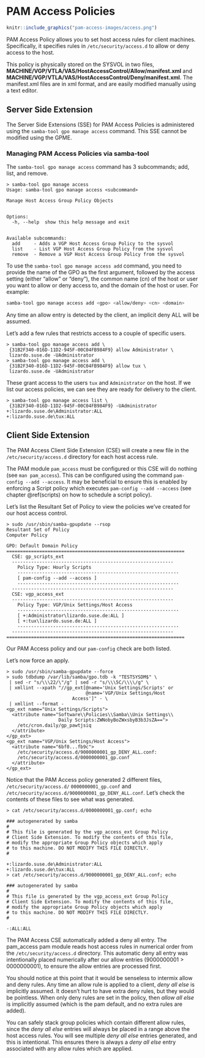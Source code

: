 # PAM Access Policies {#pamaccess}

```r
knitr::include_graphics("pam-access-images/access.png")
```

PAM Access Policy allows you to set host access rules for client machines. Specifically, it specifies rules in `/etc/security/access.d` to allow or deny access to the host.

This policy is physically stored on the SYSVOL in two files, **MACHINE/VGP/VTLA/VAS/HostAccessControl/Allow/manifest.xml** and **MACHINE/VGP/VTLA/VAS/HostAccessControl/Deny/manifest.xml**. The manifest.xml files are in xml format, and are easily modified manually using a text editor.

## Server Side Extension

The Server Side Extensions (SSE) for PAM Access Policies is administered using the `samba-tool gpo manage access` command. This SSE cannot be modified using the GPME.

### Managing PAM Access Policies via samba-tool

The `samba-tool gpo manage access` command has 3 subcommands; add, list, and remove.

```
> samba-tool gpo manage access
Usage: samba-tool gpo manage access <subcommand>

Manage Host Access Group Policy Objects


Options:
  -h, --help  show this help message and exit


Available subcommands:
  add     - Adds a VGP Host Access Group Policy to the sysvol
  list    - List VGP Host Access Group Policy from the sysvol
  remove  - Remove a VGP Host Access Group Policy from the sysvol
```

To use the `samba-tool gpo manage access add` command, you need to provide the name of the GPO as the first argument, followed by the access setting (either "allow" or "deny"), the common name (cn) of the host or user you want to allow or deny access to, and the domain of the host or user. For example:

```sh
samba-tool gpo manage access add <gpo> <allow/deny> <cn> <domain>
```

Any time an allow entry is detected by the client, an implicit deny
ALL will be assumed.

Let's add a few rules that restricts access to a couple of specific users.

```
> samba-tool gpo manage access add \
 {31B2F340-016D-11D2-945F-00C04FB984F9} allow Administrator \
 lizardo.suse.de -UAdministrator
> samba-tool gpo manage access add \
 {31B2F340-016D-11D2-945F-00C04FB984F9} allow tux \
 lizardo.suse.de -UAdministrator
```

These grant access to the users `tux` and `Administrator` on the host. If we list our access policies, we can see they are ready for delivery to the client.

```
> samba-tool gpo manage access list \
 {31B2F340-016D-11D2-945F-00C04FB984F9} -UAdministrator
+:lizardo.suse.de\Administrator:ALL
+:lizardo.suse.de\tux:ALL
```

## Client Side Extension

The PAM Access Client Side Extension (CSE) will create a new file in the `/etc/security/access.d` directory for each host access rule.

The PAM module `pam_access` must be configured or this CSE will do nothing (see `man pam_access`). This can be configured using the command `pam-config --add --access`. It may be beneficial to ensure this is enabled by enforcing a Script policy which executes `pam-config --add --access` (see chapter \@ref(scripts) on how to schedule a script policy).

Let’s list the Resultant Set of Policy to view the policies we've created for our host access control.

```
> sudo /usr/sbin/samba-gpupdate --rsop
Resultant Set of Policy
Computer Policy

GPO: Default Domain Policy
=================================================================
  CSE: gp_scripts_ext
  -----------------------------------------------------------
    Policy Type: Hourly Scripts
    -----------------------------------------------------------
    [ pam-config --add --access ]
    -----------------------------------------------------------
  -----------------------------------------------------------
  CSE: vgp_access_ext
  -----------------------------------------------------------
    Policy Type: VGP/Unix Settings/Host Access
    -----------------------------------------------------------
    [ +:Administrator\lizardo.suse.de:ALL ]
    [ +:tux\lizardo.suse.de:ALL ]
    -----------------------------------------------------------
  -----------------------------------------------------------
=================================================================
```

Our PAM Access policy and our `pam-config` check are both listed.

Let's now force an apply.

```
> sudo /usr/sbin/samba-gpupdate --force
> sudo tdbdump /var/lib/samba/gpo.tdb -k "TESTSYSDM$" \
 | sed -r "s/\\\22/\"/g" | sed -r "s/\\\5C/\\\\/g" \
 | xmllint --xpath "//gp_ext[@name='Unix Settings/Scripts' or 
                             @name='VGP/Unix Settings/Host
			            Access']" - \
 | xmllint --format -
<gp_ext name="Unix Settings/Scripts">
  <attribute name="Software\\Policies\\Samba\\Unix Settings\\
                   Daily Scripts:ZWNobyBoZWxsbyB3b3JsZA==">
    /etc/cron.daily/gp_pawtjsiq
  </attribute>
</gp_ext>
<gp_ext name="VGP/Unix Settings/Host Access">
  <attribute name="6bf0...fb9c">
    /etc/security/access.d/9000000001_gp_DENY_ALL.conf:
    /etc/security/access.d/0000000001_gp.conf
  </attribute>
</gp_ext>
```

Notice that the PAM Access policy generated 2 different files, `/etc/security/access.d/` `0000000001_gp.conf` and `/etc/security/access.d/9000000001_gp_DENY_ALL.conf`. Let's check the contents of these files to see what was generated.

```
> cat /etc/security/access.d/0000000001_gp.conf; echo

### autogenerated by samba
#
# This file is generated by the vgp_access_ext Group Policy
# Client Side Extension. To modify the contents of this file,
# modify the appropriate Group Policy objects which apply
# to this machine. DO NOT MODIFY THIS FILE DIRECTLY.
#

+:lizardo.suse.de\Administrator:ALL
+:lizardo.suse.de\tux:ALL
> cat /etc/security/access.d/9000000001_gp_DENY_ALL.conf; echo

### autogenerated by samba
#
# This file is generated by the vgp_access_ext Group Policy
# Client Side Extension. To modify the contents of this file,
# modify the appropriate Group Policy objects which apply
# to this machine. DO NOT MODIFY THIS FILE DIRECTLY.
#

-:ALL:ALL
```

The PAM Access CSE automatically added a deny all entry. The pam\_access pam module reads host access rules in numerical order from the `/etc/security/access.d` directory. This automatic deny all entry was intentionally placed numerically after our allow entries (9000000001 > 0000000001), to ensure the allow entries are processed first.

You should notice at this point that it would be senseless to intermix allow and deny rules. Any time an allow rule is applied to a client, *deny all else* is implicitly assumed. It doesn't hurt to have extra deny rules, but they would be pointless. When only deny rules are set in the policy, then *allow all else* is implicitly assumed (which is the pam default, and no extra rules are added).

You can safely stack group policies which contain different allow rules, since the *deny all else* entries will always be placed in a range above the host access rules. You will see multiple *deny all else* entries generated, and this is intentional. This ensures there is always a *deny all else* entry associated with any allow rules which are applied.
